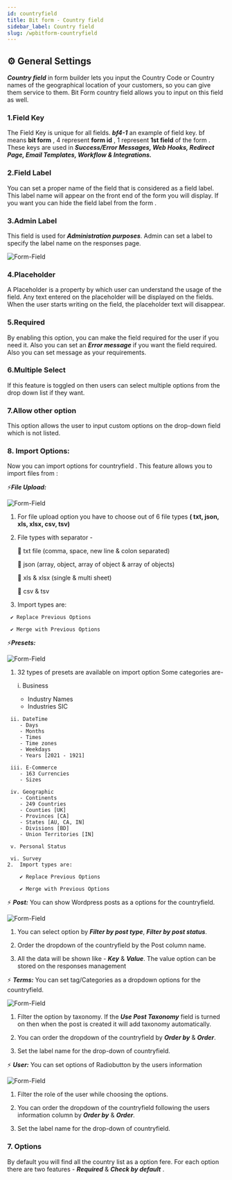 ```yaml
---
id: countryfield
title: Bit form - Country field
sidebar_label: Country field
slug: /wpbitform-countryfield
---
```



## ⚙ General Settings 

***Country field***  in form builder lets you input the Country Code or Country names of the geographical location of your customers, so you can give them service to them. Bit Form country field allows you to input on this field as well. 

### 1.Field Key
The Field Key is unique for all fields. **_bf4-1_** an example of field key. bf means **bit form** , 4 represent **form id** , 1 represent **1st field** of the form . These keys are used in **_Success/Error Messages, Web Hooks, Redirect Page, Email Templates, Workflow & Integrations._**
### 2.Field Label
You can set a proper name of the field that is considered as a field label. This label name will appear on the front end of the form you will display. If you want you can hide the field label from the form .
### 3.Admin Label 
This field is used for **_Administration purposes_**. Admin can set a label to specify the label name on the responses page.

<Image
     src="Field-Types/CountryField-Bit-Form"
     alt="Form-Field"
     w="1900"
     h="350"
   />

### 4.Placeholder
A Placeholder is a property by which user can understand the usage of the field. Any text entered on the placeholder will be displayed on the fields. When the user starts writing on the field, the placeholder text will disappear.   

### 5.Required
By enabling this option, you can make the field required for the user if you need it. Also you can set an **_Error message_** if you want the field required. Also you can set message as your requirements.

### 6.Multiple Select
If this feature is toggled on then users can select multiple options from the drop down list if they want.

### 7.Allow other option
This option allows the user to input custom options on the drop-down field which is not listed.

### 8. Import Options:
Now you can import options for countryfield . This feature allows you to import files from :

⚡**_File Upload:_**

   <Image
     src="Field-Types/CountryField-Bit-Form2"
     alt="Form-Field"
     w="1900"
     h="400"
   />

   1. For file upload option you have to choose out of 6 file types **( txt, json,
      xls, xlsx, csv, tsv)**
   2. File types with separator -

      🔰 txt file (comma, space, new line & colon separated)

      🔰 json (array, object, array of object & array of objects)

      🔰 xls & xlsx (single & multi sheet)

      🔰 csv & tsv

   3. Import types are:

     ✔ Replace Previous Options

     ✔ Merge with Previous Options

     
⚡**_Presets:_**

 <Image
     src="Field-Types/CountryField-Bit-Form3"
     alt="Form-Field"
     w="1900"
     h="400"
   />

   1. 32 types of presets are available on import option
        Some categories are-
        
        i. Business 
        - Industry Names
        - Industries SIC

     ii. DateTime 
        - Days
        - Months
        - Times
        - Time zones
        - Weekdays
        - Years [2021 - 1921]

     iii. E-Commerce 
        - 163 Currencies
        - Sizes

     iv. Geographic 
        - Continents
        - 249 Countries
        - Counties [UK]
        - Provinces [CA]
        - States [AU, CA, IN]
        - Divisions [BD]
        - Union Territories [IN]
        
     v. Personal Status

     vi. Survey
    2.  Import types are: 

        ✔ Replace Previous Options

        ✔ Merge with Previous Options
        

⚡ ***Post:***     You can show Wordpress posts as a options for the countryfield.

 <Image
     src="Field-Types/CountryField-Bit-Form4"
     alt="Form-Field"
     w="1900"
     h="400"
   />
   <br/>


1. You can select option by  ***Filter by post type***, ***Filter by post status***.

2. Order the dropdown of the countryfield by the Post column name.

3. All the data will be shown like - ***Key*** & ***Value***. The value option can be stored on the responses management 


⚡ ***Terms:***
You can set tag/Categories as a dropdown options for the countryfield.

<Image
     src="Field-Types/CountryField-Bit-Form5"
     alt="Form-Field"
     w="1900"
     h="400"
   />
   <br/>

   1. Filter the option by taxonomy. If the ***Use Post Taxonomy*** field is turned on then when the post is created it will add taxonomy automatically.

   2. You can order the dropdown of the countryfield  by ***Order by*** &  ***Order***.

   3. Set the label name for  the drop-down of countryfield. 

⚡ ***User:***
    You can set options of Radiobutton by the users information

 <Image
     src="Field-Types/CountryField-Bit-Form6"
     alt="Form-Field"
     w="1900"
     h="400"
   />
   <br/>

   1. Filter the role of the user while choosing the options.

   2. You can order the dropdown of the countryfield following the users information column by ***Order by*** &  ***Order***.

   3. Set the label name for  the drop-down of countryfield. 

### 7.  Options 
By default you will find all the country list as a option fere. For each option there are two features - ***Required*** & ***Check by default*** .   